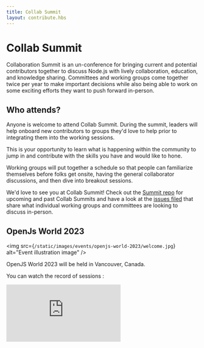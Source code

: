 ```yaml
---
title: Collab Summit
layout: contribute.hbs
---
```


# Collab Summit

Collaboration Summit is an un-conference for bringing current and
potential contributors together to discuss Node.js with lively collaboration,
education, and knowledge sharing. Committees and working groups come together
twice per year to make important decisions while also being able to work on some
exciting efforts they want to push forward in-person.

## Who attends?

Anyone is welcome to attend Collab Summit. During the
summit, leaders will help onboard new contributors to groups they'd love to help
prior to integrating them into the working sessions.

This is your opportunity to learn what is happening within the community to jump
in and contribute with the skills you have and would like to hone.

Working groups will put together a schedule so that people can
familiarize themselves before folks get onsite, having the general collaborator
discussions, and then dive into breakout sessions.

We'd love to see you at Collab Summit! Check out the [Summit repo](https://github.com/nodejs/summit)
for upcoming and past Collab Summits and have a look at the
[issues filed](https://github.com/nodejs/summit/issues) that share what
individual working groups and committees are looking to discuss in-person.

## OpenJs World 2023

<img
    src={`/static/images/events/openjs-world-2023/welcome.jpg`}
    alt="Event illustration image"
/>

OpenJS World 2023 will be held in Vancouver, Canada.

You can watch the record of sessions :

<iframe class="ytb" src="https://www.youtube.com/embed/TMSDXV5PI00?list=PLyspMSh4XhLO15jJD9Sj069fN18j12AbQ" title="Welcome | OpenJS Collaborator Summit" frameborder="0" allow="accelerometer; autoplay; clipboard-write; encrypted-media; gyroscope; picture-in-picture; web-share" allowfullscreen></iframe>